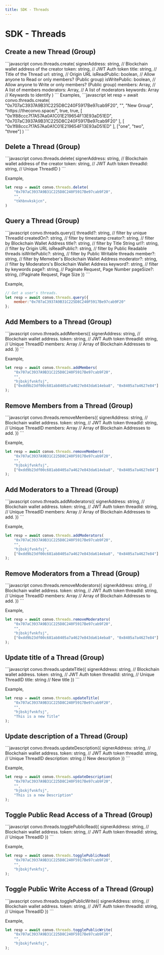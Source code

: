 ---
title: SDK - Threads
---


# SDK - Threads

## Create a new Thread (Group)

<CodeBox>
```javascript
convo.threads.create(
    signerAddress: string, // Blockchain wallet address of the creator
    token: string, // JWT Auth token
    title: string, // Title of the Thread
    url: string, // Origin URL
    isReadPublic: boolean, // Allow anyone to Read or only members? (Public group)
    isWritePublic: boolean, // Allow anyone to Write or only members? (Public group)
    members: Array<string>, // A list of members
    moderators: Array<string>, // A list of moderators
    keywords: Array<string> // Keywards to identify
)
```
</CodeBox>
Examples,
<CodeBox>
```javascript
let resp = await convo.threads.create(
    "0x707aC3937A9B31C225D8C240F5917Be97cab9F20",
    "",
    "New Group",
    "https://theconvo.space/",
    true,
    true,
    [ "0x1f88ccc7f7A57Aa0A1C01E219654F13E93aD51ED", "0x707aC3937A9B31C225D8C240F5917Be97cab9F20" ],
    [ "0x1f88ccc7f7A57Aa0A1C01E219654F13E93aD51ED" ],
    ["one", "two", "three"]
)
```
</CodeBox>

## Delete a Thread (Group)
<CodeBox>
```javascript
convo.threads.delete(
    signerAddress: string, // Blockchain wallet address of the creator
    token: string, // JWT Auth token
    threadId: string, // Unique ThreadID
)
```
</CodeBox>

Example,
<CodeBox>
```javascript
let resp = await convo.threads.delete(
    "0x707aC3937A9B31C225D8C240F5917Be97cab9F20",
    "",
    "tkhbnvkskjcn",
)
```
</CodeBox>

## Query a Thread (Group)

<CodeBox>
```javascript
convo.threads.query({
    threadId?: string, // filter by unique ThreadId
    createdOn?: string, // filter by timestamp
    creator?: string, // filter by Blockchain Wallet Address
    title?: string, // filter by Title String
    url?: string, // filter by Origin URL
    isReadPublic?: string, // filter by Public Readable threads
    isWritePublic?: string, // filter by Public Writable threads
    member?: string, // filter by Memeber's Blockchain Wallet Address
    moderator?: string, // filter by Moderators's Blockchain Wallet Address
    keyword?: string, // filter by keywords
    page?: string, // Paginate Request, Page Number
    pageSize?: string, //Paginate Request, Page Size
})
```
</CodeBox>

Example,
<CodeBox>
```javascript
// Get a user's threads.
let resp = await convo.threads.query({
    member:"0x707aC3937A9B31C225D8C240F5917Be97cab9F20"
};
```
</CodeBox>

## Add Members to a Thread (Group)

<CodeBox>
```javascript
convo.threads.addMembers({
    signerAddress: string, // Blockchain wallet address.
    token: string, // JWT Auth token
    threadId: string, // Unique ThreadID
    members: Array<string> //  Array of Blockchain Addresses to add.
})
```
</CodeBox>

Example,
<CodeBox>
```javascript
let resp = await convo.threads.addMembers(
    "0x707aC3937A9B31C225D8C240F5917Be97cab9F20",
    "",
    "hjbskjfvnkfsj",
    ["0xdd9b23df00c681ab8405a7a4627e843da614eba8", "0x8405a7a4627e84"]
);
```
</CodeBox>

## Remove Members from a Thread (Group)
<CodeBox>
```javascript
convo.threads.removeMembers({
    signerAddress: string, // Blockchain wallet address.
    token: string, // JWT Auth token
    threadId: string, // Unique ThreadID
    members: Array<string> //  Array of Blockchain Addresses to add.
})
```
</CodeBox>

Example,
<CodeBox>
```javascript
let resp = await convo.threads.removeMembers(
    "0x707aC3937A9B31C225D8C240F5917Be97cab9F20",
    "",
    "hjbskjfvnkfsj",
    ["0xdd9b23df00c681ab8405a7a4627e843da614eba8", "0x8405a7a4627e84"]
);
```
</CodeBox>

## Add Moderators to a Thread (Group)

<CodeBox>
```javascript
convo.threads.addModerators({
    signerAddress: string, // Blockchain wallet address.
    token: string, // JWT Auth token
    threadId: string, // Unique ThreadID
    members: Array<string> //  Array of Blockchain Addresses to add.
})
```
</CodeBox>

Example,
<CodeBox>
```javascript
let resp = await convo.threads.addModerators(
    "0x707aC3937A9B31C225D8C240F5917Be97cab9F20",
    "",
    "hjbskjfvnkfsj",
    ["0xdd9b23df00c681ab8405a7a4627e843da614eba8", "0x8405a7a4627e84"]
);
```
</CodeBox>

## Remove Moderators from a Thread (Group)

<CodeBox>
```javascript
convo.threads.removeModerators({
    signerAddress: string, // Blockchain wallet address.
    token: string, // JWT Auth token
    threadId: string, // Unique ThreadID
    members: Array<string> //  Array of Blockchain Addresses to add.
})
```
</CodeBox>

Example,
<CodeBox>
```javascript
let resp = await convo.threads.removeModerators(
    "0x707aC3937A9B31C225D8C240F5917Be97cab9F20",
    "",
    "hjbskjfvnkfsj",
    ["0xdd9b23df00c681ab8405a7a4627e843da614eba8", "0x8405a7a4627e84"]
);
```
</CodeBox>

## Update title of a Thread (Group)

<CodeBox>
```javascript
convo.threads.updateTitle({
    signerAddress: string, // Blockchain wallet address.
    token: string, // JWT Auth token
    threadId: string, // Unique ThreadID
    title: string // New title
})
```
</CodeBox>

Example,
<CodeBox>
```javascript
let resp = await convo.threads.updateTitle(
    "0x707aC3937A9B31C225D8C240F5917Be97cab9F20",
    "",
    "hjbskjfvnkfsj",
    "This is a new Title"
);
```
</CodeBox>


## Update description of a Thread (Group)

<CodeBox>
```javascript
convo.threads.updateDescription({
    signerAddress: string, // Blockchain wallet address.
    token: string, // JWT Auth token
    threadId: string, // Unique ThreadID
    description: string // New description
})
```
</CodeBox>

Example,
<CodeBox>
```javascript
let resp = await convo.threads.updateDescription(
    "0x707aC3937A9B31C225D8C240F5917Be97cab9F20",
    "",
    "hjbskjfvnkfsj",
    "This is a new Description"
);
```
</CodeBox>

## Toggle Public Read Access of a Thread (Group)

<CodeBox>
```javascript
convo.threads.togglePublicRead({
    signerAddress: string, // Blockchain wallet address.
    token: string, // JWT Auth token
    threadId: string, // Unique ThreadID
})
```
</CodeBox>

Example,
<CodeBox>
```javascript
let resp = await convo.threads.togglePublicRead(
    "0x707aC3937A9B31C225D8C240F5917Be97cab9F20",
    "",
    "hjbskjfvnkfsj",
);
```
</CodeBox>

## Toggle Public Write Access of a Thread (Group)

<CodeBox>
```javascript
convo.threads.togglePublicWrite({
    signerAddress: string, // Blockchain wallet address.
    token: string, // JWT Auth token
    threadId: string, // Unique ThreadID
})
```
</CodeBox>

Example,
<CodeBox>
```javascript
let resp = await convo.threads.togglePublicWrite(
    "0x707aC3937A9B31C225D8C240F5917Be97cab9F20",
    "",
    "hjbskjfvnkfsj",
);
```
</CodeBox>
